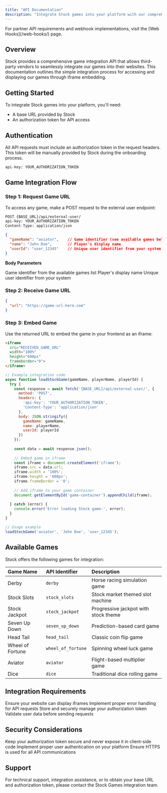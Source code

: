 ```yaml
---
title: "API Documentation"
description: "Integrate Stock games into your platform with our comprehensive API"
---
```


<Info>
  For partner API requirements and webhook implementations, visit the [Web Hooks](/web-hooks/) page.
</Info>

## Overview

Stock provides a comprehensive game integration API that allows third-party vendors to seamlessly integrate our games into their websites. This documentation outlines the simple integration process for accessing and displaying our games through iframe embedding.

## Getting Started

To integrate Stock games into your platform, you'll need:

- A base URL provided by Stock
- An authorization token for API access

## Authentication

All API requests must include an authorization token in the request headers. This token will be manually provided by Stock during the onboarding process.

<CodeGroup>

```bash Headers
api-key: YOUR_AUTHORIZATION_TOKEN
```

</CodeGroup>

## Game Integration Flow

### Step 1: Request Game URL

To access any game, make a POST request to the external user endpoint:

<CodeGroup>

```bash Request
POST {BASE_URL}/api/external-user/
api-key: YOUR_AUTHORIZATION_TOKEN
Content-Type: application/json
```


```json Request Body
{
  "gameName": "aviator",    // Game identifier (see available games below)
  "name": "John Doe",       // Player's display name  
  "userId": "user_12345"    // Unique user identifier from your system
}
```

</CodeGroup>

**Body Parameters**

<ParamField body="gameName" type="string" required>
  Game identifier from the available games list
</ParamField>

<ParamField body="name" type="string" required>
  Player's display name
</ParamField>

<ParamField body="userId" type="string" required>
  Unique user identifier from your system
</ParamField>

### Step 2: Receive Game URL

<CodeGroup>

```json Response
{
  "url": "https://game-url-here.com"
}
```

</CodeGroup>

### Step 3: Embed Game

Use the returned URL to embed the game in your frontend as an iframe:

<CodeGroup>

```html HTML Implementation
<iframe 
  src="RECEIVED_GAME_URL" 
  width="100%" 
  height="600px"
  frameborder="0">
</iframe>
```


```javascript JavaScript Example
// Example integration code
async function loadStockGame(gameName, playerName, playerId) {
  try {
    const response = await fetch('{BASE_URL}/api/external-user/', {
      method: 'POST',
      headers: {
        'api-key': 'YOUR_AUTHORIZATION_TOKEN',
        'Content-Type': 'application/json'
      },
      body: JSON.stringify({
        gameName: gameName,
        name: playerName,
        userId: playerId
      })
    });
    
    const data = await response.json();
    
    // Embed game in iframe
    const iframe = document.createElement('iframe');
    iframe.src = data.url;
    iframe.width = '100%';
    iframe.height = '600px';
    iframe.frameBorder = '0';
    
    // Add iframe to your game container
    document.getElementById('game-container').appendChild(iframe);
    
  } catch (error) {
    console.error('Error loading Stock game:', error);
  }
}

// Usage example
loadStockGame('aviator', 'John Doe', 'user_12345');
```

</CodeGroup>

## Available Games

Stock offers the following games for integration:

| Game Name        | API Identifier     | Description                          |
| :--------------- | :----------------- | :----------------------------------- |
| Derby            | `derby`            | Horse racing simulation game         |
| Stock Slots      | `stock_slots`      | Stock market themed slot machine     |
| Stock Jackpot    | `stock_jackpot`    | Progressive jackpot with stock theme |
| Seven Up Down    | `seven_up_down`    | Prediction-based card game           |
| Head Tail        | `head_tail`        | Classic coin flip game               |
| Wheel of Fortune | `wheel_of_fortune` | Spinning wheel luck game             |
| Aviator          | `aviator`          | Flight-based multiplier game         |
| Dice             | `dice`             | Traditional dice rolling game        |

## Integration Requirements

<CardGroup cols={2}>
  <Card title="iframe Support" icon="window-maximize">
    Ensure your website can display iframes
  </Card>
  <Card title="Error Handling" icon="triangle-exclamation">
    Implement proper error handling for API requests
  </Card>
  <Card title="Token Management" icon="key">
    Store and securely manage your authorization token
  </Card>
  <Card title="Data Validation" icon="shield-check">
    Validate user data before sending requests
  </Card>
</CardGroup>

## Security Considerations

<Warning>
  Keep your authorization token secure and never expose it in client-side code
</Warning>

<CardGroup cols={2}>
  <Card title="User Authentication" icon="user-shield">
    Implement proper user authentication on your platform
  </Card>
  <Card title="HTTPS Required" icon="lock">
    Ensure HTTPS is used for all API communications
  </Card>
</CardGroup>

## Support

<Tip>
  For technical support, integration assistance, or to obtain your base URL and authorization token, please contact the Stock Games integration team.
</Tip>